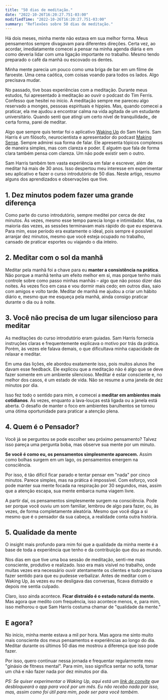 ```yaml
---
title: "50 dias de meditação."
date: "2022-10-26T16:20:27.751-03:00"
modifiedTime: "2022-10-26T16:20:27.751-03:00"
summary: "Reflexões sobre 50 dias de meditação."
---
```


Há dois meses, minha mente não estava em sua melhor forma. Meus pensamentos sempre divagavam para diferentes direções. Certa vez, ao acordar, imediatamente comecei a pensar na minha agenda diária e em como deveria lidar com uma ligação importante no trabalho. Mesmo tendo preparado o café da manhã ou escovado os dentes.

Minha mente parecia um pouco como uma briga de bar em um filme de faroeste. Uma cena caótica, com coisas voando para todos os lados. Algo precisava mudar.

No passado, tive boas experiências com a meditação. Durante meus estudos, fui apresentado à meditação ao ouvir o podcast do Tim Ferris. Confesso que hesitei no início. A meditação sempre me pareceu algo reservado a monges, pessoas espirituais e hippies. Mas, quando comecei a praticar, ela me ajudou a encontrar calma na vida agitada de um estudante universitário. Quando senti que atingi um certo nível de tranquilidade,, de certa forma, parei de meditar.

Algo que sempre quis tentar foi o aplicativo [Waking Up](https://www.wakingup.com) do Sam Harris. Sam Harris é um filósofo, neurocientista e apresentador do podcast [Making Sense](https://samharris.org/podcast/). Sempre admirei sua forma de falar. Ele apresenta tópicos complexos de maneira simples, mas com clareza e poder. E alguém que fala de forma clara também pensa com clareza. Um não pode existir sem o outro.

Sam Harris também tem vasta experiência em falar e escrever, além de meditar há mais de 30 anos. Isso despertou meu interesse em experimentar seu aplicativo e fazer o curso introdutório de 50 dias. Neste artigo, resumo alguns dos aprendizados e observações que tive.

## 1. Dez minutos podem fazer uma grande diferença

Como parte do curso introdutório, sempre meditei por cerca de dez minutos. Às vezes, mesmo esse tempo parecia longo e intimidador. Mas, na maioria das vezes, as sessões terminavam mais rápido do que eu esperava. Para mim, esse período era exatamente o ideal, pois sempre é possível arranjar dez minutos, mesmo que você esteja ocupado no trabalho, cansado de praticar esportes ou viajando o dia inteiro.

## 2. Meditar com o sol da manhã

Meditar pela manhã foi a chave para eu **manter a consistência na prática**. Não porque a manhã tenha um efeito melhor em si, mas porque tenho mais controle sobre como passo minhas manhãs – algo que não posso dizer das noites. Às vezes fico em casa e vou dormir mais cedo; em outros dias, saio com amigos e volto tarde. Meditar de manhã me ajudou a criar um hábito diário e, mesmo que me esqueça pela manhã, ainda consigo praticar durante o dia ou à noite.

## 3. Você não precisa de um lugar silencioso para meditar

As meditações do curso introdutório eram guiadas. Sam Harris fornecia instruções claras e frequentemente explicava o motivo por trás da prática. Porém, às vezes ele falava demais, o que dificultava minha capacidade de relaxar e meditar.

Em uma das lições, ele abordou exatamente isso, pois muitos alunos lhe davam esse feedback. Ele explicou que a meditação não é algo que se deve fazer somente em um ambiente silencioso. Meditar é estar consciente e, no melhor dos casos, é um estado de vida. Não se resume a uma janela de dez minutos por dia.

Isso fez todo o sentido para mim, e comecei a **meditar em ambientes mais cotidianos**. Às vezes, enquanto a lava-louças está ligada ou a janela está aberta. O desafio de manter o foco em ambientes barulhentos se tornou uma ótima oportunidade para praticar a atenção plena.

## 4. Quem é o Pensador?

Você já se perguntou se pode escolher seu próximo pensamento? Talvez isso pareça uma pergunta boba, mas observe sua mente por um minuto.

**Se você é como eu, os pensamentos simplesmente aparecem.** Assim como bolhas surgem em um lago, os pensamentos emergem na consciência.

Por isso, é tão difícil ficar parado e tentar pensar em "nada" por cinco minutos. Parece simples, mas na prática é impossível. Com esforço, você pode manter sua mente focada na respiração por 30 segundos, mas, assim que a atenção escapa, sua mente embarca numa viagem livre.

A partir daí, os pensamentos simplesmente surgem na consciência. Pode ser porque você ouviu um som familiar, lembrou de algo para fazer, ou, às vezes, de forma completamente aleatória. Mesmo que você diga a si mesmo que é o pensador da sua cabeça, a realidade conta outra história.

## 5. Qualidade da mente

O insight mais profundo para mim foi que a qualidade da minha mente é a base de toda a experiência que tenho e da contribuição que dou ao mundo.

Nos dias em que tive uma boa sessão de meditação, senti-me mais consciente, produtivo e realizado. Isso era mais visível no trabalho, onde muitas vezes era necessário ouvir atentamente os clientes e tudo precisava fazer sentido para que eu pudesse verbalizar. Antes de meditar com o Waking Up, às vezes eu me desligava das conversas, ficava distraído e depois me sentia culpado.

Claro, isso ainda acontece. **Ficar distraído é o estado natural da mente.** Mas agora que medito com frequência, isso acontece menos, e, para mim, isso melhorou o que Sam Harris costuma chamar de "qualidade da mente."

## E agora?

No início, minha mente estava a mil por hora. Mas agora me sinto muito mais consciente dos meus pensamentos e experiências ao longo do dia. Meditar durante os últimos 50 dias me mostrou a diferença que isso pode fazer.

Por isso, quero continuar nessa jornada e frequentar regularmente meu "ginásio de fitness mental". Para mim, isso significa sentar no sofá, tomar um chá e não fazer nada por dez minutos por dia.

_PS: Se quiser experimentar o Waking Up, aqui está um [link de convite](https://share.wakingup.com/327932) que desbloqueará o app para você por um mês. Eu não recebo nada por isso, mas, assim como foi útil para mim, pode ser para você também._

